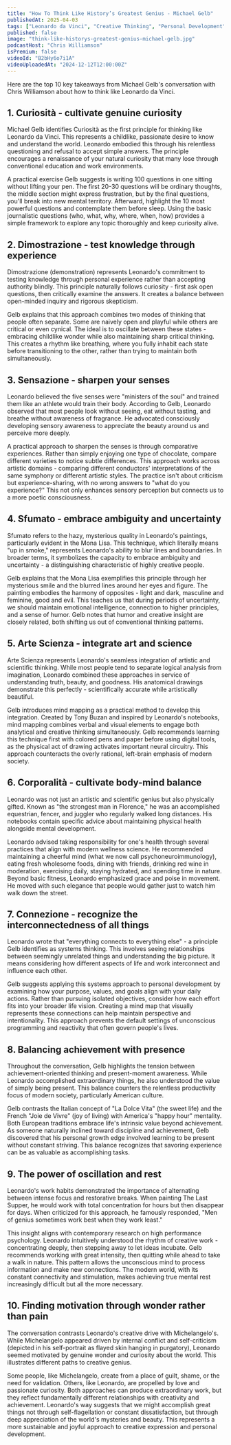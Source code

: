 ```yaml
---
title: "How To Think Like History’s Greatest Genius - Michael Gelb"
publishedAt: 2025-04-03
tags: ["Leonardo da Vinci", "Creative Thinking", "Personal Development"]
published: false
image: "think-like-historys-greatest-genius-michael-gelb.jpg"
podcastHost: "Chris Williamson"
isPremium: false
videoId: "B2bHy6o7i1A"
videoUploadedAt: "2024-12-12T12:00:00Z"
---
```



<PodcastSummaryPageLayout frontmatter={frontmatter}>

Here are the top 10 key takeaways from Michael Gelb's conversation with Chris Williamson about how to think like Leonardo da Vinci.

## 1. Curiosità - cultivate genuine curiosity

Michael Gelb identifies Curiosità as the first principle for thinking like Leonardo da Vinci. This represents a childlike, passionate desire to know and understand the world. Leonardo embodied this through his relentless questioning and refusal to accept simple answers. The principle encourages a renaissance of your natural curiosity that many lose through conventional education and work environments.

A practical exercise Gelb suggests is writing 100 questions in one sitting without lifting your pen. The first 20-30 questions will be ordinary thoughts, the middle section might express frustration, but by the final questions, you'll break into new mental territory. Afterward, highlight the 10 most powerful questions and contemplate them before sleep. Using the basic journalistic questions (who, what, why, where, when, how) provides a simple framework to explore any topic thoroughly and keep curiosity alive.

## 2. Dimostrazione - test knowledge through experience

Dimostrazione (demonstration) represents Leonardo's commitment to testing knowledge through personal experience rather than accepting authority blindly. This principle naturally follows curiosity - first ask open questions, then critically examine the answers. It creates a balance between open-minded inquiry and rigorous skepticism.

Gelb explains that this approach combines two modes of thinking that people often separate. Some are naively open and playful while others are critical or even cynical. The ideal is to oscillate between these states - embracing childlike wonder while also maintaining sharp critical thinking. This creates a rhythm like breathing, where you fully inhabit each state before transitioning to the other, rather than trying to maintain both simultaneously.

## 3. Sensazione - sharpen your senses

Leonardo believed the five senses were "ministers of the soul" and trained them like an athlete would train their body. According to Gelb, Leonardo observed that most people look without seeing, eat without tasting, and breathe without awareness of fragrance. He advocated consciously developing sensory awareness to appreciate the beauty around us and perceive more deeply.

A practical approach to sharpen the senses is through comparative experiences. Rather than simply enjoying one type of chocolate, compare different varieties to notice subtle differences. This approach works across artistic domains - comparing different conductors' interpretations of the same symphony or different artistic styles. The practice isn't about criticism but experience-sharing, with no wrong answers to "what do you experience?" This not only enhances sensory perception but connects us to a more poetic consciousness.

## 4. Sfumato - embrace ambiguity and uncertainty

Sfumato refers to the hazy, mysterious quality in Leonardo's paintings, particularly evident in the Mona Lisa. This technique, which literally means "up in smoke," represents Leonardo's ability to blur lines and boundaries. In broader terms, it symbolizes the capacity to embrace ambiguity and uncertainty - a distinguishing characteristic of highly creative people.

Gelb explains that the Mona Lisa exemplifies this principle through her mysterious smile and the blurred lines around her eyes and figure. The painting embodies the harmony of opposites - light and dark, masculine and feminine, good and evil. This teaches us that during periods of uncertainty, we should maintain emotional intelligence, connection to higher principles, and a sense of humor. Gelb notes that humor and creative insight are closely related, both shifting us out of conventional thinking patterns.

## 5. Arte Scienza - integrate art and science

Arte Scienza represents Leonardo's seamless integration of artistic and scientific thinking. While most people tend to separate logical analysis from imagination, Leonardo combined these approaches in service of understanding truth, beauty, and goodness. His anatomical drawings demonstrate this perfectly - scientifically accurate while artistically beautiful.

Gelb introduces mind mapping as a practical method to develop this integration. Created by Tony Buzan and inspired by Leonardo's notebooks, mind mapping combines verbal and visual elements to engage both analytical and creative thinking simultaneously. Gelb recommends learning this technique first with colored pens and paper before using digital tools, as the physical act of drawing activates important neural circuitry. This approach counteracts the overly rational, left-brain emphasis of modern society.

## 6. Corporalità - cultivate body-mind balance

Leonardo was not just an artistic and scientific genius but also physically gifted. Known as "the strongest man in Florence," he was an accomplished equestrian, fencer, and juggler who regularly walked long distances. His notebooks contain specific advice about maintaining physical health alongside mental development.

Leonardo advised taking responsibility for one's health through several practices that align with modern wellness science. He recommended maintaining a cheerful mind (what we now call psychoneuroimmunology), eating fresh wholesome foods, dining with friends, drinking red wine in moderation, exercising daily, staying hydrated, and spending time in nature. Beyond basic fitness, Leonardo emphasized grace and poise in movement. He moved with such elegance that people would gather just to watch him walk down the street.

## 7. Connezione - recognize the interconnectedness of all things

Leonardo wrote that "everything connects to everything else" - a principle Gelb identifies as systems thinking. This involves seeing relationships between seemingly unrelated things and understanding the big picture. It means considering how different aspects of life and work interconnect and influence each other.

Gelb suggests applying this systems approach to personal development by examining how your purpose, values, and goals align with your daily actions. Rather than pursuing isolated objectives, consider how each effort fits into your broader life vision. Creating a mind map that visually represents these connections can help maintain perspective and intentionality. This approach prevents the default settings of unconscious programming and reactivity that often govern people's lives.

## 8. Balancing achievement with presence

Throughout the conversation, Gelb highlights the tension between achievement-oriented thinking and present-moment awareness. While Leonardo accomplished extraordinary things, he also understood the value of simply being present. This balance counters the relentless productivity focus of modern society, particularly American culture.

Gelb contrasts the Italian concept of "La Dolce Vita" (the sweet life) and the French "Joie de Vivre" (joy of living) with America's "happy hour" mentality. Both European traditions embrace life's intrinsic value beyond achievement. As someone naturally inclined toward discipline and achievement, Gelb discovered that his personal growth edge involved learning to be present without constant striving. This balance recognizes that savoring experience can be as valuable as accomplishing tasks.

## 9. The power of oscillation and rest

Leonardo's work habits demonstrated the importance of alternating between intense focus and restorative breaks. When painting The Last Supper, he would work with total concentration for hours but then disappear for days. When criticized for this approach, he famously responded, "Men of genius sometimes work best when they work least."

This insight aligns with contemporary research on high performance psychology. Leonardo intuitively understood the rhythm of creative work - concentrating deeply, then stepping away to let ideas incubate. Gelb recommends working with great intensity, then quitting while ahead to take a walk in nature. This pattern allows the unconscious mind to process information and make new connections. The modern world, with its constant connectivity and stimulation, makes achieving true mental rest increasingly difficult but all the more necessary.

## 10. Finding motivation through wonder rather than pain

The conversation contrasts Leonardo's creative drive with Michelangelo's. While Michelangelo appeared driven by internal conflict and self-criticism (depicted in his self-portrait as flayed skin hanging in purgatory), Leonardo seemed motivated by genuine wonder and curiosity about the world. This illustrates different paths to creative genius.

Some people, like Michelangelo, create from a place of guilt, shame, or the need for validation. Others, like Leonardo, are propelled by love and passionate curiosity. Both approaches can produce extraordinary work, but they reflect fundamentally different relationships with creativity and achievement. Leonardo's way suggests that we might accomplish great things not through self-flagellation or constant dissatisfaction, but through deep appreciation of the world's mysteries and beauty. This represents a more sustainable and joyful approach to creative expression and personal development.

</PodcastSummaryPageLayout>
